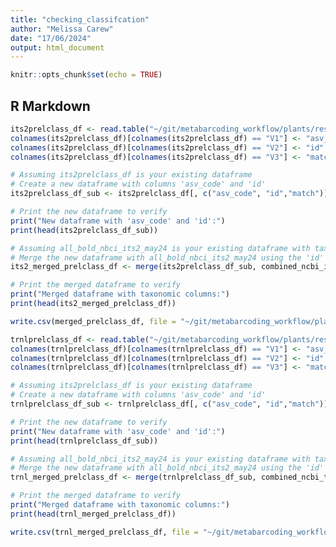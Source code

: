 ```yaml
---
title: "checking_classifcation"
author: "Melissa Carew"
date: "17/06/2024"
output: html_document
---
```


```r
knitr::opts_chunk$set(echo = TRUE)
```

## R Markdown

```r
its2prelclass_df <- read.table("~/git/metabarcoding_workflow/plants/results_its2/classification/preliminary/its2_vsearch.tsv", sep = "\t", header = FALSE)
colnames(its2prelclass_df)[colnames(its2prelclass_df) == "V1"] <- "asv_code"
colnames(its2prelclass_df)[colnames(its2prelclass_df) == "V2"] <- "id"
colnames(its2prelclass_df)[colnames(its2prelclass_df) == "V3"] <- "match"
```

```r
# Assuming its2prelclass_df is your existing dataframe
# Create a new dataframe with columns 'asv_code' and 'id'
its2prelclass_df_sub <- its2prelclass_df[, c("asv_code", "id","match")]

# Print the new dataframe to verify
print("New dataframe with 'asv_code' and 'id':")
print(head(its2prelclass_df_sub))

# Assuming all_bold_nbci_its2_may24 is your existing dataframe with taxonomic information
# Merge the new dataframe with all_bold_nbci_its2_may24 using the 'id' column
its2_merged_prelclass_df <- merge(its2prelclass_df_sub, combined_ncbi_its2_may24[, c("id", "kingdom", "phylum", "class", "order", "family", "genus", "species", "sequence")], by = "id", all.x = TRUE)

# Print the merged dataframe to verify
print("Merged dataframe with taxonomic columns:")
print(head(its2_merged_prelclass_df))

write.csv(merged_prelclass_df, file = "~/git/metabarcoding_workflow/plants/its2_preclass.csv", row.names = FALSE)
```

```r
trnlprelclass_df <- read.table("~/git/metabarcoding_workflow/plants/results_trnl/classification/preliminary/trnl_vsearch.tsv", sep = "\t", header = FALSE)
colnames(trnlprelclass_df)[colnames(trnlprelclass_df) == "V1"] <- "asv_code"
colnames(trnlprelclass_df)[colnames(trnlprelclass_df) == "V2"] <- "id"
colnames(trnlprelclass_df)[colnames(trnlprelclass_df) == "V3"] <- "match"
```

```r
# Assuming its2prelclass_df is your existing dataframe
# Create a new dataframe with columns 'asv_code' and 'id'
trnlprelclass_df_sub <- trnlprelclass_df[, c("asv_code", "id","match")]

# Print the new dataframe to verify
print("New dataframe with 'asv_code' and 'id':")
print(head(trnlprelclass_df_sub))

# Assuming all_bold_nbci_its2_may24 is your existing dataframe with taxonomic information
# Merge the new dataframe with all_bold_nbci_its2_may24 using the 'id' column
trnl_merged_prelclass_df <- merge(trnlprelclass_df_sub, combined_ncbi_trnl_may24[, c("id", "kingdom", "phylum", "class", "order", "family", "genus", "species", "sequence")], by = "id", all.x = TRUE)

# Print the merged dataframe to verify
print("Merged dataframe with taxonomic columns:")
print(head(trnl_merged_prelclass_df))

write.csv(trnl_merged_prelclass_df, file = "~/git/metabarcoding_workflow/plants/trnl_preclass@.csv", row.names = FALSE)
```